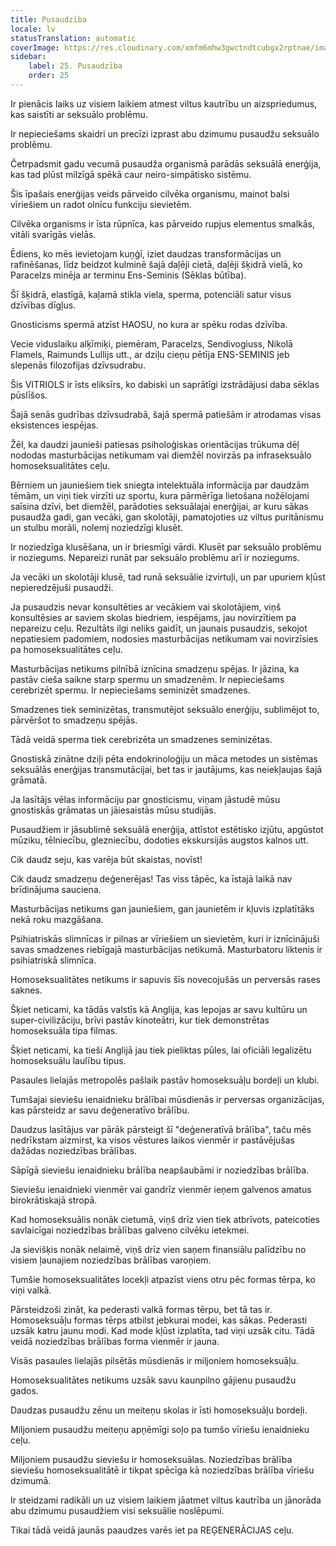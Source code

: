```yaml
---
title: Pusaudzība
locale: lv
statusTranslation: automatic
coverImage: https://res.cloudinary.com/xmfm6mhw3gwctndtcubgx2rptnae/image/upload/v1740337243/small_cover_educacion_fundamental_a051170f1c.webp
sidebar:
    label: 25. Pusaudzība
    order: 25
---
```

Ir pienācis laiks uz visiem laikiem atmest viltus kautrību un aizspriedumus, kas saistīti ar seksuālo problēmu.

Ir nepieciešams skaidri un precīzi izprast abu dzimumu pusaudžu seksuālo problēmu.

Četrpadsmit gadu vecumā pusaudža organismā parādās seksuālā enerģija, kas tad plūst milzīgā spēkā caur neiro-simpātisko sistēmu.

Šis īpašais enerģijas veids pārveido cilvēka organismu, mainot balsi vīriešiem un radot olnīcu funkciju sievietēm.

Cilvēka organisms ir īsta rūpnīca, kas pārveido rupjus elementus smalkās, vitāli svarīgās vielās.

Ēdiens, ko mēs ievietojam kuņģī, iziet daudzas transformācijas un rafinēšanas, līdz beidzot kulminē šajā daļēji cietā, daļēji šķidrā vielā, ko Paracelzs minēja ar terminu Ens-Seminis (Sēklas būtība).

Šī šķidrā, elastīgā, kaļamā stikla viela, sperma, potenciāli satur visus dzīvības dīgļus.

Gnosticisms spermā atzīst HAOSU, no kura ar spēku rodas dzīvība.

Vecie viduslaiku alķīmiķi, piemēram, Paracelzs, Sendivogiuss, Nikolā Flamels, Raimunds Lullijs utt., ar dziļu cieņu pētīja ENS-SEMINIS jeb slepenās filozofijas dzīvsudrabu.

Šis VITRIOLS ir īsts eliksīrs, ko dabiski un saprātīgi izstrādājusi daba sēklas pūslīšos.

Šajā senās gudrības dzīvsudrabā, šajā spermā patiešām ir atrodamas visas eksistences iespējas.

Žēl, ka daudzi jaunieši patiesas psiholoģiskas orientācijas trūkuma dēļ nododas masturbācijas netikumam vai diemžēl novirzās pa infraseksuālo homoseksualitātes ceļu.

Bērniem un jauniešiem tiek sniegta intelektuāla informācija par daudzām tēmām, un viņi tiek virzīti uz sportu, kura pārmērīga lietošana nožēlojami saīsina dzīvi, bet diemžēl, parādoties seksuālajai enerģijai, ar kuru sākas pusaudža gadi, gan vecāki, gan skolotāji, pamatojoties uz viltus puritānismu un stulbu morāli, nolemj noziedzīgi klusēt.

Ir noziedzīga klusēšana, un ir briesmīgi vārdi. Klusēt par seksuālo problēmu ir noziegums. Nepareizi runāt par seksuālo problēmu arī ir noziegums.

Ja vecāki un skolotāji klusē, tad runā seksuālie izvirtuļi, un par upuriem kļūst nepieredzējuši pusaudži.

Ja pusaudzis nevar konsultēties ar vecākiem vai skolotājiem, viņš konsultēsies ar saviem skolas biedriem, iespējams, jau novirzītiem pa nepareizu ceļu. Rezultāts ilgi neliks gaidīt, un jaunais pusaudzis, sekojot nepatiesiem padomiem, nodosies masturbācijas netikumam vai novirzīsies pa homoseksualitātes ceļu.

Masturbācijas netikums pilnībā iznīcina smadzeņu spējas. Ir jāzina, ka pastāv cieša saikne starp spermu un smadzenēm. Ir nepieciešams cerebrizēt spermu. Ir nepieciešams seminizēt smadzenes.

Smadzenes tiek seminizētas, transmutējot seksuālo enerģiju, sublimējot to, pārvēršot to smadzeņu spējās.

Tādā veidā sperma tiek cerebrizēta un smadzenes seminizētas.

Gnostiskā zinātne dziļi pēta endokrinoloģiju un māca metodes un sistēmas seksuālās enerģijas transmutācijai, bet tas ir jautājums, kas neiekļaujas šajā grāmatā.

Ja lasītājs vēlas informāciju par gnosticismu, viņam jāstudē mūsu gnostiskās grāmatas un jāiesaistās mūsu studijās.

Pusaudžiem ir jāsublimē seksuālā enerģija, attīstot estētisko izjūtu, apgūstot mūziku, tēlniecību, glezniecību, dodoties ekskursijās augstos kalnos utt.

Cik daudz seju, kas varēja būt skaistas, novīst!

Cik daudz smadzeņu deģenerējas! Tas viss tāpēc, ka īstajā laikā nav brīdinājuma sauciena.

Masturbācijas netikums gan jauniešiem, gan jaunietēm ir kļuvis izplatītāks nekā roku mazgāšana.

Psihiatriskās slimnīcas ir pilnas ar vīriešiem un sievietēm, kuri ir iznīcinājuši savas smadzenes riebīgajā masturbācijas netikumā. Masturbatoru liktenis ir psihiatriskā slimnīca.

Homoseksualitātes netikums ir sapuvis šīs novecojušās un perversās rases saknes.

Šķiet neticami, ka tādās valstīs kā Anglija, kas lepojas ar savu kultūru un super-civilizāciju, brīvi pastāv kinoteātri, kur tiek demonstrētas homoseksuāla tipa filmas.

Šķiet neticami, ka tieši Anglijā jau tiek pieliktas pūles, lai oficiāli legalizētu homoseksuālu laulību tipus.

Pasaules lielajās metropolēs pašlaik pastāv homoseksuāļu bordeļi un klubi.

Tumšajai sieviešu ienaidnieku brālībai mūsdienās ir perversas organizācijas, kas pārsteidz ar savu deģeneratīvo brālību.

Daudzus lasītājus var pārāk pārsteigt šī "deģeneratīvā brālība", taču mēs nedrīkstam aizmirst, ka visos vēstures laikos vienmēr ir pastāvējušas dažādas noziedzības brālības.

Sāpīgā sieviešu ienaidnieku brālība neapšaubāmi ir noziedzības brālība.

Sieviešu ienaidnieki vienmēr vai gandrīz vienmēr ieņem galvenos amatus birokrātiskajā stropā.

Kad homoseksuālis nonāk cietumā, viņš drīz vien tiek atbrīvots, pateicoties savlaicīgai noziedzības brālības galveno cilvēku ietekmei.

Ja sievišķis nonāk nelaimē, viņš drīz vien saņem finansiālu palīdzību no visiem ļaunajiem noziedzības brālības varoņiem.

Tumšie homoseksualitātes locekļi atpazīst viens otru pēc formas tērpa, ko viņi valkā.

Pārsteidzoši zināt, ka pederasti valkā formas tērpu, bet tā tas ir. Homoseksuāļu formas tērps atbilst jebkurai modei, kas sākas. Pederasti uzsāk katru jaunu modi. Kad mode kļūst izplatīta, tad viņi uzsāk citu. Tādā veidā noziedzības brālības forma vienmēr ir jauna.

Visās pasaules lielajās pilsētās mūsdienās ir miljoniem homoseksuāļu.

Homoseksualitātes netikums uzsāk savu kaunpilno gājienu pusaudžu gados.

Daudzas pusaudžu zēnu un meiteņu skolas ir īsti homoseksuāļu bordeļi.

Miljoniem pusaudžu meiteņu apņēmīgi soļo pa tumšo vīriešu ienaidnieku ceļu.

Miljoniem pusaudžu sieviešu ir homoseksuālas. Noziedzības brālība sieviešu homoseksualitātē ir tikpat spēcīga kā noziedzības brālība vīriešu dzimumā.

Ir steidzami radikāli un uz visiem laikiem jāatmet viltus kautrība un jānorāda abu dzimumu pusaudžiem visi seksuālie noslēpumi.

Tikai tādā veidā jaunās paaudzes varēs iet pa REĢENERĀCIJAS ceļu.

